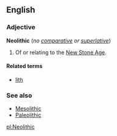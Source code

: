 ==English==
===Adjective===
'''Neolithic''' (''no [[comparative]] or [[superlative]]'')

#Of or relating to the [[New Stone Age]].

====Related terms====
*[[lith]]

===See also===
*[[Mesolithic]]
*[[Paleolithic]]

[[pl:Neolithic]]